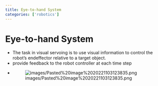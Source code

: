 ```yaml
---
title: Eye-to-hand System
categories: ['robotics']
---
```


# Eye-to-hand System
- The task in visual servoing is to use visual information to control the robot's endeffector relative to a target object.
- provide feedback to the robot controller at each time step
- ![images/Pasted%20image%2020221103123835.png](images/Pasted%20image%2020221103123835.png)




